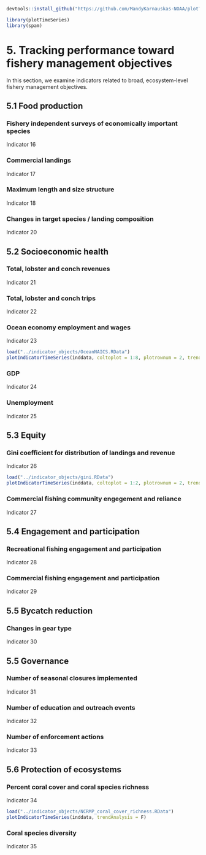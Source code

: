 ```r
devtools::install_github("https://github.com/MandyKarnauskas-NOAA/plotTimeSeries.git")

library(plotTimeSeries)
library(spam)
```

# 5. Tracking performance toward fishery management objectives

In this section, we examine indicators related to broad, ecosystem-level fishery management objectives. 

## 5.1 Food production

### Fishery independent surveys of economically important species

Indicator 16

### Commercial landings

Indicator 17

### Maximum length and size structure

Indicator 18

### Changes in target species / landing composition

Indicator 20

## 5.2 Socioeconomic health

### Total, lobster and conch revenues

Indicator 21

### Total, lobster and conch trips

Indicator 22

### Ocean economy employment and wages

Indicator 23

```r
load("../indicator_objects/OceanNAICS.RData")
plotIndicatorTimeSeries(inddata, coltoplot = 1:8, plotrownum = 2, trendAnalysis = T, sublabel = T)
```

### GDP

Indicator 24

### Unemployment

Indicator 25

## 5.3 Equity

### Gini coefficient for distribution of landings and revenue

Indicator 26

```r
load("../indicator_objects/gini.RData")
plotIndicatorTimeSeries(inddata, coltoplot = 1:2, plotrownum = 2, trendAnalysis = T, sublabel = T)
```

### Commercial fishing community engegement and reliance

Indicator 27

## 5.4 Engagement and participation

### Recreational fishing engagement and participation

Indicator 28

### Commercial fishing engagement and participation

Indicator 29

## 5.5 Bycatch reduction

### Changes in gear type

Indicator 30

## 5.5 Governance

### Number of seasonal closures implemented

Indicator 31

### Number of education and outreach events

Indicator 32

### Number of enforcement actions

Indicator 33

## 5.6 Protection of ecosystems

### Percent coral cover and coral species richness

Indicator 34

```r
load("../indicator_objects/NCRMP_coral_cover_richness.RData")
plotIndicatorTimeSeries(inddata, trendAnalysis = F)
```

### Coral species diversity

Indicator 35
